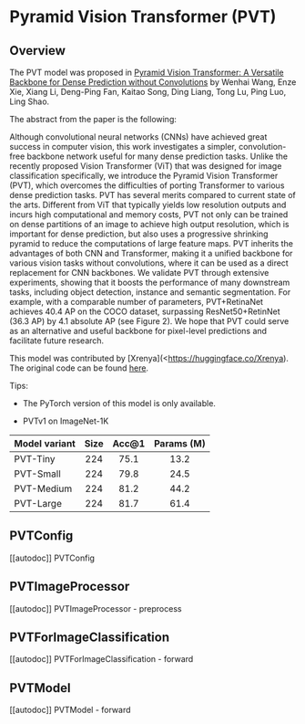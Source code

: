 <!--Copyright 2023 The HuggingFace Team. All rights reserved.

Licensed under the Apache License, Version 2.0 (the "License"); you may not use this file except in compliance with
the License. You may obtain a copy of the License at

http://www.apache.org/licenses/LICENSE-2.0

Unless required by applicable law or agreed to in writing, software distributed under the License is distributed on
an "AS IS" BASIS, WITHOUT WARRANTIES OR CONDITIONS OF ANY KIND, either express or implied. See the License for the
specific language governing permissions and limitations under the License.
-->

# Pyramid Vision Transformer (PVT)

## Overview

The PVT model was proposed in
[Pyramid Vision Transformer: A Versatile Backbone for Dense Prediction without Convolutions](https://arxiv.org/abs/2102.12122)
by Wenhai Wang, Enze Xie, Xiang Li, Deng-Ping Fan, Kaitao Song, Ding Liang, Tong Lu, Ping Luo, Ling Shao.

The abstract from the paper is the following:

Although convolutional neural networks (CNNs) have
achieved great success in computer vision, this work investigates a simpler, convolution-free backbone network useful
for many dense prediction tasks. Unlike the recently proposed Vision Transformer (ViT) that was designed for image
classification specifically, we introduce the Pyramid Vision Transformer (PVT), which overcomes the difficulties of
porting Transformer to various dense prediction tasks. PVT has several merits compared to current state of the arts.
Different from ViT that typically yields low resolution outputs and incurs high computational and memory costs, PVT
not only can be trained on dense partitions of an image to achieve high output resolution, which is important for
dense prediction, but also uses a progressive shrinking pyramid to reduce the computations of large feature maps.
PVT inherits the advantages of both CNN and Transformer, making it a unified backbone for various vision tasks without
convolutions, where it can be used as a direct replacement for CNN backbones. We validate PVT through extensive
experiments, showing that it boosts the performance of many downstream tasks, including object detection, instance
and semantic segmentation. For example, with a comparable number of parameters, PVT+RetinaNet achieves 40.4 AP on the
COCO dataset, surpassing ResNet50+RetinNet (36.3 AP) by 4.1 absolute AP (see Figure 2). We hope that PVT could serve
as an alternative and useful backbone for pixel-level predictions and facilitate future research.

This model was contributed by [Xrenya](<https://huggingface.co/Xrenya). The original code can be found [here](https://github.com/whai362/PVT).

Tips:

- The PyTorch version of this model is only available.

- PVTv1 on ImageNet-1K

| **Model variant**  |**Size** |**Acc@1**|**Params (M)**|
|--------------------|:-------:|:-------:|:------------:|
| PVT-Tiny           |    224  |   75.1  |     13.2     |
| PVT-Small          |    224  |   79.8  |     24.5     |
| PVT-Medium         |    224  |   81.2  |     44.2     |
| PVT-Large          |    224  |   81.7  |     61.4     |


## PVTConfig

[[autodoc]] PVTConfig

## PVTImageProcessor

[[autodoc]] PVTImageProcessor
    - preprocess

## PVTForImageClassification

[[autodoc]] PVTForImageClassification
    - forward

## PVTModel

[[autodoc]] PVTModel
    - forward